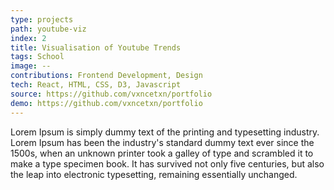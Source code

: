 ```yaml
---
type: projects
path: youtube-viz
index: 2
title: Visualisation of Youtube Trends
tags: School
image: --
contributions: Frontend Development, Design
tech: React, HTML, CSS, D3, Javascript
source: https://github.com/vxncetxn/portfolio
demo: https://github.com/vxncetxn/portfolio
---
```


Lorem Ipsum is simply dummy text of the printing and typesetting industry. Lorem Ipsum has been the industry's standard dummy text ever since the 1500s, when an unknown printer took a galley of type and scrambled it to make a type specimen book. It has survived not only five centuries, but also the leap into electronic typesetting, remaining essentially unchanged.
